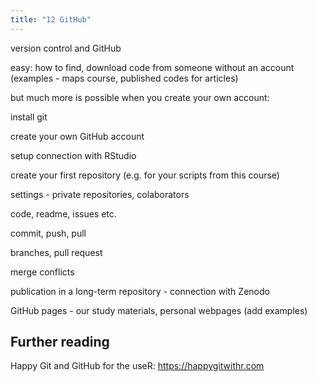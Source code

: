 ```yaml
---
title: "12 GitHub"
---
```


version control and GitHub

easy: how to find, download code from someone without an account (examples - maps course, published codes for articles)

but much more is possible when you create your own account:

install git

create your own GitHub account

setup connection with RStudio

create your first repository (e.g. for your scripts from this course)

settings - private repositories, colaborators

code, readme, issues etc.

commit, push, pull

branches, pull request

merge conflicts

publication in a long-term repository - connection with Zenodo

GitHub pages - our study materials, personal webpages (add examples)

## Further reading

Happy Git and GitHub for the useR: <https://happygitwithr.com>
